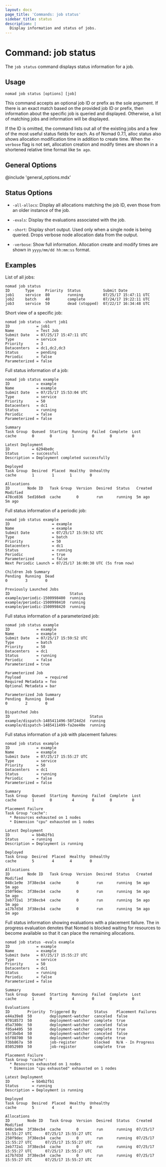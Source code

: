 ```yaml
---
layout: docs
page_title: 'Commands: job status'
sidebar_title: status
description: |
  Display information and status of jobs.
---
```


# Command: job status

The `job status` command displays status information for a job.

## Usage

```plaintext
nomad job status [options] [job]
```

This command accepts an optional job ID or prefix as the sole argument. If there
is an exact match based on the provided job ID or prefix, then information about
the specific job is queried and displayed. Otherwise, a list of matching jobs
and information will be displayed.

If the ID is omitted, the command lists out all of the existing jobs and a few
of the most useful status fields for each. As of Nomad 0.7.1, alloc status also
shows allocation modification time in addition to create time. When the
`-verbose` flag is not set, allocation creation and modify times are shown in a
shortened relative time format like `5m ago`.

## General Options

@include 'general_options.mdx'

## Status Options

- `-all-allocs`: Display all allocations matching the job ID, even those from an
  older instance of the job.

- `-evals`: Display the evaluations associated with the job.

- `-short`: Display short output. Used only when a single node is being queried.
  Drops verbose node allocation data from the output.

- `-verbose`: Show full information. Allocation create and modify times are
  shown in `yyyy/mm/dd hh:mm:ss` format.

## Examples

List of all jobs:

```shell-session
nomad job status
ID       Type     Priority  Status          Submit Date
job1     service  80        running         07/25/17 15:47:11 UTC
job2     batch    40        complete        07/24/17 19:22:11 UTC
job3     service  50        dead (stopped)  07/22/17 16:34:48 UTC
```

Short view of a specific job:

```shell-session
nomad job status -short job1
ID            = job1
Name          = Test Job
Submit Date   = 07/25/17 15:47:11 UTC
Type          = service
Priority      = 3
Datacenters   = dc1,dc2,dc3
Status        = pending
Periodic      = false
Parameterized = false
```

Full status information of a job:

```shell-session
nomad job status example
ID            = example
Name          = example
Submit Date   = 07/25/17 15:53:04 UTC
Type          = service
Priority      = 50
Datacenters   = dc1
Status        = running
Periodic      = false
Parameterized = false

Summary
Task Group  Queued  Starting  Running  Failed  Complete  Lost
cache       0       0         1        0       0         0

Latest Deployment
ID          = 6294be0c
Status      = successful
Description = Deployment completed successfully

Deployed
Task Group  Desired  Placed  Healthy  Unhealthy
cache       1        1       1        0

Allocations
ID        Node ID   Task Group  Version  Desired  Status   Created   Modified
478ce836  5ed166e8  cache       0        run      running  5m ago    5m ago
```

Full status information of a periodic job:

```shell-session
nomad job status example
ID                   = example
Name                 = example
Submit Date          = 07/25/17 15:59:52 UTC
Type                 = batch
Priority             = 50
Datacenters          = dc1
Status               = running
Periodic             = true
Parameterized        = false
Next Periodic Launch = 07/25/17 16:00:30 UTC (5s from now)

Children Job Summary
Pending  Running  Dead
0        3        0

Previously Launched Jobs
ID                           Status
example/periodic-1500998400  running
example/periodic-1500998410  running
example/periodic-1500998420  running
```

Full status information of a parameterized job:

```shell-session
nomad job status example
ID            = example
Name          = example
Submit Date   = 07/25/17 15:59:52 UTC
Type          = batch
Priority      = 50
Datacenters   = dc1
Status        = running
Periodic      = false
Parameterized = true

Parameterized Job
Payload           = required
Required Metadata = foo
Optional Metadata = bar

Parameterized Job Summary
Pending  Running  Dead
0        2        0

Dispatched Jobs
ID                                    Status
example/dispatch-1485411496-58f24d2d  running
example/dispatch-1485411499-fa2ee40e  running
```

Full status information of a job with placement failures:

```shell-session
nomad job status example
ID            = example
Name          = example
Submit Date   = 07/25/17 15:55:27 UTC
Type          = service
Priority      = 50
Datacenters   = dc1
Status        = running
Periodic      = false
Parameterized = false

Summary
Task Group  Queued  Starting  Running  Failed  Complete  Lost
cache       1       0         4        0       0         0

Placement Failure
Task Group "cache":
  * Resources exhausted on 1 nodes
  * Dimension "cpu" exhausted on 1 nodes

Latest Deployment
ID          = bb4b2fb1
Status      = running
Description = Deployment is running

Deployed
Task Group  Desired  Placed  Healthy  Unhealthy
cache       5        4       4        0

Allocations
ID        Node ID   Task Group  Version  Desired  Status   Created   Modified
048c1e9e  3f38ecb4  cache       0        run      running  5m ago    5m ago
250f9dec  3f38ecb4  cache       0        run      running  5m ago    5m ago
2eb772a1  3f38ecb4  cache       0        run      running  5m ago    5m ago
a17b7d3d  3f38ecb4  cache       0        run      running  5m ago    5m ago
```

Full status information showing evaluations with a placement failure. The in
progress evaluation denotes that Nomad is blocked waiting for resources to
become available so that it can place the remaining allocations.

```shell-session
nomad job status -evals example
ID            = example
Name          = example
Submit Date   = 07/25/17 15:55:27 UTC
Type          = service
Priority      = 50
Datacenters   = dc1
Status        = running
Periodic      = false
Parameterized = false

Summary
Task Group  Queued  Starting  Running  Failed  Complete  Lost
cache       1       0         4        0       0         0

Evaluations
ID        Priority  Triggered By        Status    Placement Failures
e44a39e8  50        deployment-watcher  canceled  false
97018573  50        deployment-watcher  complete  true
d5a7300c  50        deployment-watcher  canceled  false
f05a4495  50        deployment-watcher  complete  true
e3f3bdb4  50        deployment-watcher  canceled  false
b5f08700  50        deployment-watcher  complete  true
73bb867a  50        job-register        blocked   N/A - In Progress
85052989  50        job-register        complete  true

Placement Failure
Task Group "cache":
  * Resources exhausted on 1 nodes
  * Dimension "cpu exhausted" exhausted on 1 nodes

Latest Deployment
ID          = bb4b2fb1
Status      = running
Description = Deployment is running

Deployed
Task Group  Desired  Placed  Healthy  Unhealthy
cache       5        4       4        0

Allocations
ID        Node ID   Task Group  Version  Desired  Status   Created                    Modified
048c1e9e  3f38ecb4  cache       0        run      running  07/25/17 15:55:27 UTC      07/25/17 15:55:27 UTC
250f9dec  3f38ecb4  cache       0        run      running  07/25/17 15:55:27 UTC      07/25/17 15:55:27 UTC
2eb772a1  3f38ecb4  cache       0        run      running  07/25/17 15:55:27 UTC      07/25/17 15:55:27 UTC
a17b7d3d  3f38ecb4  cache       0        run      running  07/25/17 15:55:27 UTC      07/25/17 15:55:27 UTC
```
